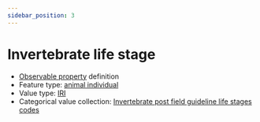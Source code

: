 ```yaml
---
sidebar_position: 3
---
```



# Invertebrate life stage

- [Observable property](/viewers/dawe-vocabs?uri=https://linked.data.gov.au/def/test/dawe-cv/1f3ac845-902a-435d-a404-4b6b3ed02764) definition
- Feature type: [animal individual](http://linked.data.gov.au/def/tern-cv/ecb855ed-50e1-4299-8491-861759ef40b7)
- Value type: [IRI](https://w3id.org/tern/ontologies/tern/IRI)
- Categorical value collection: [Invertebrate post field guideline life stages codes](/viewers/dawe-vocabs?uri=https://linked.data.gov.au/def/test/dawe-cv/e8659ef7-fe60-4484-be17-0ed9c1495b97)

<Example protocolModule="invertebrate-post-field-guideline" observableProperty="https://linked.data.gov.au/def/test/dawe-cv/1f3ac845-902a-435d-a404-4b6b3ed02764" />
